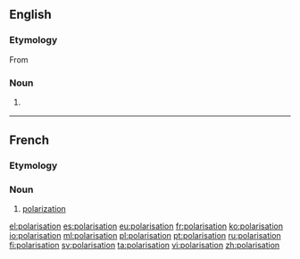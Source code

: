 ==English==

===Etymology===
From {{etyl|fr|en}} {{term|polarisation|lang=fr}}

===Noun===
{{en-noun}}

# {{label|en|British spelling}} {{alternative spelling of|polarization|lang=en}}

----
==French==

===Etymology===
{{suffix|polariser|ation|lang=fr}}

===Noun===
{{fr-noun|f}}

# [[polarization]]

[[el:polarisation]]
[[es:polarisation]]
[[eu:polarisation]]
[[fr:polarisation]]
[[ko:polarisation]]
[[io:polarisation]]
[[ml:polarisation]]
[[pl:polarisation]]
[[pt:polarisation]]
[[ru:polarisation]]
[[fi:polarisation]]
[[sv:polarisation]]
[[ta:polarisation]]
[[vi:polarisation]]
[[zh:polarisation]]